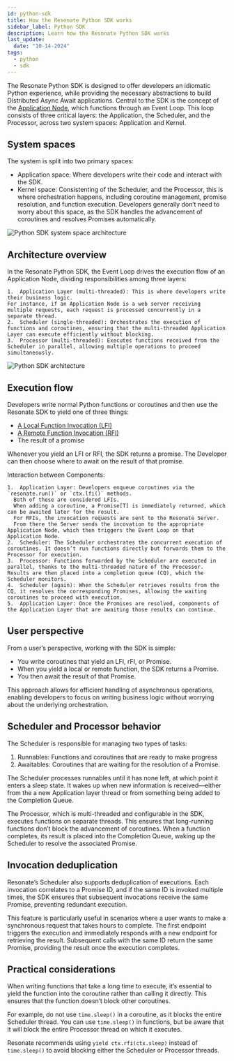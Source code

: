 ```yaml
---
id: python-sdk
title: How the Resonate Python SDK works
sidebar_label: Python SDK
description: Learn how the Resonate Python SDK works
last_update:
  date: "10-14-2024"
tags:
  - python
  - sdk
---
```


The Resonate Python SDK is designed to offer developers an idiomatic Python experience, while providing the necessary abstractions to build Distributed Async Await applications.
Central to the SDK is the concept of the [Application Node](/concepts/application-node), which functions through an Event Loop.
This loop consists of three critical layers: the Application, the Scheduler, and the Processor, across two system spaces: Application and Kernel.

## System spaces

The system is split into two primary spaces:

- Application space: Where developers write their code and interact with the SDK.
- Kernel space: Consistenting of the Scheduler, and the Processor, this is where orchestration happens, including coroutine management, promise resolution, and function execution.
  Developers generally don’t need to worry about this space, as the SDK handles the advancement of coroutines and resolves Promises automatically.

![Python SDK system space architecture](/img/python-sdk-architecture-spaces.svg)

## Architecture overview

In the Resonate Python SDK, the Event Loop drives the execution flow of an Application Node, dividing responsibilities among three layers:

    1.	Application Layer (multi-threaded): This is where developers write their business logic.
    For instance, if an Application Node is a web server receiving multiple requests, each request is processed concurrently in a separate thread.
    2.	Scheduler (single-threaded): Orchestrates the execution of functions and coroutines, ensuring that the multi-threaded Application Layer can execute efficiently without blocking.
    3.	Processor (multi-threaded): Executes functions received from the Scheduler in parallel, allowing multiple operations to proceed simultaneously.

![Python SDK architecture](/img/python-sdk-architecture.svg)

## Execution flow

Developers write normal Python functions or coroutines and then use the Resonate SDK to yield one of three things:

- [A Local Function Invocation (LFI)](/concepts/distributed-async-await#local-function-invocation)
- [A Remote Function Invocation (RFI)](/concepts/distributed-async-await#remote-function-invocation)
- The result of a promise

Whenever you yield an LFI or RFI, the SDK returns a promise.
The Developer can then choose where to await on the result of that promise.

Interaction between Components:

    1.	Application Layer: Developers enqueue coroutines via the `resonate.run()` or `ctx.lfi()` methods.
      Both of these are considered LFIs.
      When adding a coroutine, a Promise[T] is immediately returned, which can be awaited later for the result.
      For RFIs, the invocation requests are sent to the Resonate Server.
      From there the Server sends the incovation to the appropriate Application Node, which then triggers the Event Loop on that Application Node.
    2.	Scheduler: The Scheduler orchestrates the concurrent execution of coroutines. It doesn’t run functions directly but forwards them to the Processor for execution.
    3.	Processor: Functions forwarded by the Scheduler are executed in parallel, thanks to the multi-threaded nature of the Processor. Results are then placed into a completion queue (CQ), which the Scheduler monitors.
    4.	Scheduler (again): When the Scheduler retrieves results from the CQ, it resolves the corresponding Promises, allowing the waiting coroutines to proceed with execution.
    5.	Application Layer: Once the Promises are resolved, components of the Application Layer that are awaiting those results can continue.

## User perspective

From a user’s perspective, working with the SDK is simple:

- You write coroutines that yield an LFI, rFI, or Promise.
- When you yield a local or remote function, the SDK returns a Promise.
- You then await the result of that Promise.

This approach allows for efficient handling of asynchronous operations, enabling developers to focus on writing business logic without worrying about the underlying orchestration.

## Scheduler and Processor behavior

The Scheduler is responsible for managing two types of tasks:

1. Runnables: Functions and coroutines that are ready to make progress
2. Awaitables: Coroutines that are waiting for the resolution of a Promise.

The Scheduler processes runnables until it has none left, at which point it enters a sleep state.
It wakes up when new information is received—either from the a new Application layer thread or from something being added to the Completion Queue.

The Processor, which is multi-threaded and configurable in the SDK, executes functions on separate threads.
This ensures that long-running functions don’t block the advancement of coroutines.
When a function completes, its result is placed into the Completion Queue, waking up the Scheduler to resolve the associated Promise.

## Invocation deduplication

Resonate’s Scheduler also supports deduplication of executions.
Each invocation correlates to a Promise ID, and if the same ID is invoked multiple times, the SDK ensures that subsequent invocations receive the same Promise, preventing redundant execution.

This feature is particularly useful in scenarios where a user wants to make a synchronous request that takes hours to complete.
The first endpoint triggers the execution and immediately responds with a new endpoint for retrieving the result.
Subsequent calls with the same ID return the same Promise, providing the result once the execution completes.

## Practical considerations

When writing functions that take a long time to execute, it’s essential to yield the function into the coroutine rather than calling it directly.
This ensures that the function doesn’t block other coroutines.

For example, do not use `time.sleep()` in a coroutine, as it blocks the entire Scheduler thread.
You can use `time.sleep()` in functions, but be aware that it will block the entire Processor thread on which it executes.

Resonate recommends using `yield ctx.rfi(ctx.sleep)` instead of `time.sleep()` to avoid blocking either the Scheduler or Processor threads.
